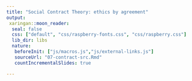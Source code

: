 ```yaml
---
title: "Social Contract Theory: ethics by agreement"
output:
 xaringan::moon_reader:
  seal: false
  css: ["default", "css/raspberry-fonts.css", "css/raspberry.css"]
  lib_dir: libs
  nature:
   beforeInit: ["js/macros.js","js/external-links.js"] 
   sourceUrl: "07-contract-src.Rmd"
   countIncrementalSlides: true

---
```

